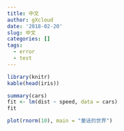 ```yaml
---
title: 中文
author: gXcloud
date: '2018-02-20'
slug: 中文
categories: []
tags:
  - error
  - test
---
```


```r
library(knitr)
kable(head(iris))
```


```r
summary(cars)
fit <- lm(dist ~ speed, data = cars)
fit
```

```r
plot(rnorm(10), main = "童话的世界")
```

